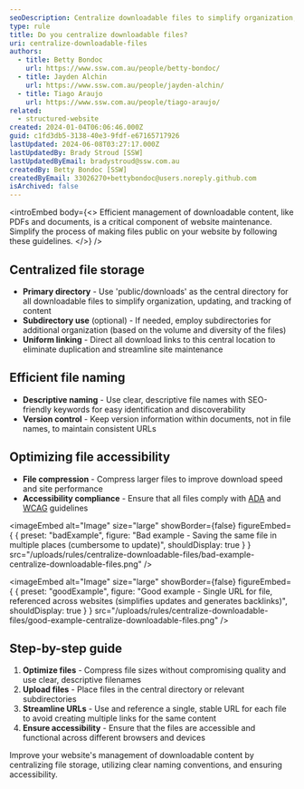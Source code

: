 ```yaml
---
seoDescription: Centralize downloadable files to simplify organization, updating, and tracking of content while improving website performance and accessibility.
type: rule
title: Do you centralize downloadable files?
uri: centralize-downloadable-files
authors:
  - title: Betty Bondoc
    url: https://www.ssw.com.au/people/betty-bondoc/
  - title: Jayden Alchin
    url: https://www.ssw.com.au/people/jayden-alchin/
  - title: Tiago Araujo
    url: https://www.ssw.com.au/people/tiago-araujo/
related:
  - structured-website
created: 2024-01-04T06:06:46.000Z
guid: c1fd3db5-3138-40e3-9fdf-e67165717926
lastUpdated: 2024-06-08T03:27:17.000Z
lastUpdatedBy: Brady Stroud [SSW]
lastUpdatedByEmail: bradystroud@ssw.com.au
createdBy: Betty Bondoc [SSW]
createdByEmail: 33026270+bettybondoc@users.noreply.github.com
isArchived: false
---
```


<introEmbed
  body={<>
Efficient management of downloadable content, like PDFs and documents, is a critical component of website maintenance. Simplify the process of making files public on your website by following these guidelines.
  </>}
/>
## Centralized file storage

* **Primary directory** - Use 'public/downloads' as the central directory for all downloadable files to simplify organization, updating, and tracking of content
* **Subdirectory use** (optional) - If needed, employ subdirectories for additional organization (based on the volume and diversity of the files)
* **Uniform linking** - Direct all download links to this central location to eliminate duplication and streamline site maintenance

## Efficient file naming

* **Descriptive naming** - Use clear, descriptive file names with SEO-friendly keywords for easy identification and discoverability
* **Version control** - Keep version information within documents, not in file names, to maintain consistent URLs

## Optimizing file accessibility

* **File compression** - Compress larger files to improve download speed and site performance
* **Accessibility compliance** - Ensure that all files comply with [ADA](https://www.ada.gov/resources/web-guidance/) and [WCAG](https://www.w3.org/TR/WCAG21/) guidelines

<imageEmbed
  alt="Image"
  size="large"
  showBorder={false}
  figureEmbed={ {
    preset: "badExample",
    figure: "Bad example - Saving the same file in multiple places (cumbersome to update)",
    shouldDisplay: true
  } }
  src="/uploads/rules/centralize-downloadable-files/bad-example-centralize-downloadable-files.png"
/>


<imageEmbed
  alt="Image"
  size="large"
  showBorder={false}
  figureEmbed={ {
    preset: "goodExample",
    figure: "Good example - Single URL for file, referenced across websites (simplifies updates and generates backlinks)",
    shouldDisplay: true
  } }
  src="/uploads/rules/centralize-downloadable-files/good-example-centralize-downloadable-files.png"
/>


## Step-by-step guide

1. **Optimize files** - Compress file sizes without compromising quality and use clear, descriptive filenames
2. **Upload files** - Place files in the central directory or relevant subdirectories
3. **Streamline URLs** - Use and reference a single, stable URL for each file to avoid creating multiple links for the same content
4. **Ensure accessibility** - Ensure that the files are accessible and functional across different browsers and devices

Improve your website's management of downloadable content by centralizing file storage, utilizing clear naming conventions, and ensuring accessibility.

